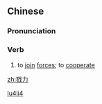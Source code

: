 ==Chinese==
{{zh-forms}}

===Pronunciation===
{{zh-pron
|m=lùlì
|mn=lio̍k-le̍k
|cat=v
}}

===Verb===
{{zh-verb}}

# {{lb|zh|literary}} to [[join]] [[force]]s; to [[cooperate]]

[[Category:Mandarin literary terms|lu4li4]]

[[zh:戮力]]